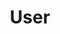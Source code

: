 ---
title: 'User'
description: 'Retorna um usuário'
api: 'GET https://api.hubexpresso.com.br/user/{id}'
---